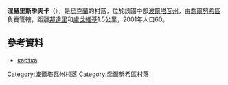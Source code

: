 {{coord|50|17|13|N|32|50|1|E|scale:100000_region:UA|display=title}}

'''涅赫里斯季夫卡'''（{{lang-uk|Нехристівка}}），是[[烏克蘭|烏克蘭]]的村落，位於該國中部[[波爾塔瓦州|波爾塔瓦州]]，由[[喬爾努希區|喬爾努希區]]負責管轄，距離[[邦達里_(喬爾努希區)|邦達里]]和[[盧戈維基_(喬爾努希區)|盧戈維基]]1.5公里，2001年人口60。

==參考資料==
* [http://gska2.rada.gov.ua/pls/z7502/A005?rdat1=24.11.2008&rf7571=26851 картка]{{dead link|date=2018年3月 |bot=InternetArchiveBot |fix-attempted=yes }}

{{DEFAULTSORT:Нехристівка}}
[[Category:波爾塔瓦州村落|Category:波爾塔瓦州村落]]
[[Category:喬爾努希區村落|Category:喬爾努希區村落]]


{{Poltava-geo-stub}}